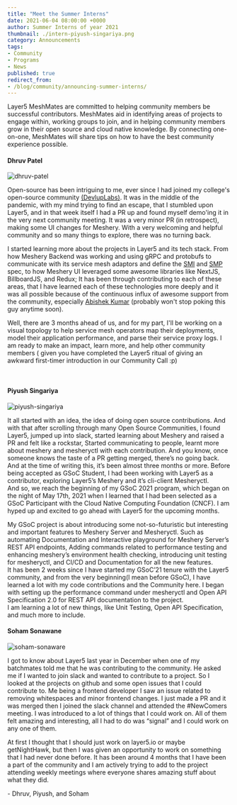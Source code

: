 ```yaml
---
title: "Meet the Summer Interns"
date: 2021-06-04 08:00:00 +0000
author: Summer Interns of year 2021
thumbnail: ./intern-piyush-singariya.png
category: Announcements
tags:
- Community
- Programs
- News
published: true
redirect_from:
- /blog/community/announcing-summer-interns/
---
```





<BlogWrapper>

  <div className="intro">
    <p>
      <Link className="blog" to="/community/meshmates">Layer5 MeshMates</Link> are committed to helping community
      members be successful contributors. MeshMates aid in identifying areas of projects to engage within, working
      groups to join, and in helping community members grow in their open source and cloud native knowledge. By
      connecting one-on-one, MeshMates will share tips on how to have the best community experience possible.</p>
  </div>

  <h4>
    <Link className="invert" to="/community/members/dhruv-patel">
    Dhruv Patel
    </Link>
  </h4>
  <img src={ Dhruv } class="image-right" alt="dhruv-patel" />
  <p>
    Open-source has been intriguing to me, ever since I had joined my college's open-source community <a
      href="https://github.com/devlup-labs/">(DevlupLabs)</a>. It
    was in the middle of the pandemic, with my mind trying to find an escape, that I stumbled upon Layer5, and in that
    week itself I had a PR up and found myself demo'ing it in the very next community meeting. It was a very minor PR
    (in retrospect), making some UI changes for Meshery. With a very welcoming and helpful community and so many things
    to explore, there was no turning back.
  </p>
  <p>
    I started learning more about the projects in Layer5 and its tech stack. From how Meshery Backend was working and
    using gRPC and protobufs to communicate with its service mesh adaptors and define the <a
      href="https://layer5.io/projects/service-mesh-interface-conformance">SMI</a> and <a
      href="https://layer5.io/projects/service-mesh-performance">SMP</a> spec, to how
    Meshery UI leveraged some awesome libraries like NextJS, BillboardJS, and Redux; It has been through contributing to
    each of these areas, that I have learned each of these technologies more deeply and it was all possible because of
    the continuous influx of awesome support from the community, especially <a
      href="https://layer5.io/community/members/abishek-kumar">Abishek Kumar</a> (probably won't stop poking
    this guy anytime soon).
  </p>
  <p>
    Well, there are 3 months ahead of us, and for my part, I'll be working on a visual topology to help service mesh
    operators map their deployments, model their application performance, and parse their service proxy logs. I am ready
    to make an impact, learn more, and help other community members ( given you have completed the Layer5 ritual of
    giving an awkward first-timer introduction in our Community Call :p)
  </p>
  <br />
  <h4>
    <Link className="invert" to="/community/members/piyush-singariya">
    Piyush Singariya
    </Link>
  </h4>
  <img src={ Piyush } class="image-right" alt="piyush-singariya" />
  <p>
    It all started with an idea, the idea of doing open source contributions. And with that after scrolling through many
    Open Source Communities, I found Layer5, jumped up into slack, started learning about Meshery and raised a PR and
    felt like a rockstar, Started communicating to people, learnt more about meshery and mesheryctl with each
    contribution. And you know, once someone knows the taste of a PR getting merged, there’s no going back.
    <br />
    And at the time of writing this, it’s been almost three months or more. Before being accepted as GSoC Student, I had
    been working with Layer5 as a contributor, exploring Layer5’s Meshery and it’s cli-client Mesheryctl.
    <br />
    And so, we reach the beginning of my GSoC 2021 program, which began on the night of May 17th, 2021 when I learned
    that I had been selected as a GSoC Participant with the Cloud Native Computing Foundation (CNCF). I am hyped up and
    excited to go ahead with Layer5 for the upcoming months.

  </p>
  <p>
    My GSoC project is about introducing some not-so-futuristic but interesting and important features to Meshery Server
    and Mesheryctl. Such as automating Documentation and Interactive playground for Meshery Server’s REST API endpoints,
    Adding commands related to performance testing and enhancing meshery’s environment health checking, introducing unit
    testing for mesheryctl, and CI/CD and Documentation for all the new features.
    <br />
    It has been 2 weeks since I have started my GSoC’21 tenure with the Layer5 community, and from the very beginning(I
    mean before GSoC), I have learned a lot with my code contributions and the Community here. I began with setting up
    the performance command under mesheryctl and Open API Specification 2.0 for REST API documentation to the project.
    <br />
    I am learning a lot of new things, like Unit Testing, Open API Specification, and much more to include.

  </p>

  <h4>
    <Link className="invert" to="/community/members/soham-sonawane"> Soham Sonawane </Link>
  </h4>
  <img src={ Soham } class="image-right" alt="soham-sonaware" />
  <p>
    I got to know about Layer5 last year in December when one of my batchmates told me that he was contributing to the
    community. He asked me if I wanted to join slack and wanted to contribute to a project. So I looked at the projects
    on github and some open issues that I could contribute to. Me being a frontend developer I saw an issue related to
    removing whitespaces and minor frontend changes. I just made a PR and it was merged then I joined the slack channel
    and attended the #NewComers meeting. I was introduced to a lot of things that I could work on. All of them felt
    amazing and interesting, all I had to do was “signal” and I could work on any one of them.
  </p>
  <p>
    At first I thought that I should just work on layer5.io or maybe getNightHawk, but then I was given an opportunity
    to work on something that I had never done before. It has been around 4 months that I have been a part of the
    community and I am actively trying to add to the project attending weekly meetings where everyone shares amazing
    stuff about what they did.

  </p>

  \- Dhruv, Piyush, and Soham

</BlogWrapper>